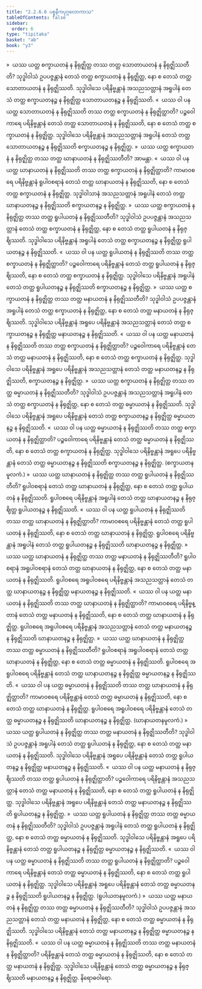 ```yaml
---
title: "2.2.6.6 ပစ္စနီကပုဂ္ဂလောကာသ"
tableOfContents: false
sidebar:
  order: 6
type: "tipitaka"
basket: "ab"
book: "y3"
---
```



<DynamicBreadcrumb />

<Division number="195" book="y3" e="ch" v="33" p="166">

<Paragraph number="1554" book="y3">
»  ယဿ ယတ္ထ စက္ခာယတနံ န နိရုဇ္ဈိတ္ထ တဿ တတ္ထ သောတာယတနံ န နိရုဇ္ဈိဿတီတိ?
</Paragraph>

<Paragraph number="1555" book="y3">
သုဒ္ဓါဝါသံ ဥပပဇ္ဇန္တာနံ တေသံ တတ္ထ စက္ခာယတနံ န နိရုဇ္ဈိတ္ထ, နော စ တေသံ တတ္ထ သောတာယတနံ န နိရုဇ္ဈိဿတိ. သုဒ္ဓါဝါသေ ပရိနိဗ္ဗန္တာနံ အသညသတ္တာနံ အရူပါနံ တေသံ တတ္ထ စက္ခာယတနဉ္စ န နိရုဇ္ဈိတ္ထ သောတာယတနဉ္စ န နိရုဇ္ဈိဿတိ.
</Paragraph>

<Paragraph number="1556" book="y3">
«  ယဿ ဝါ ပန ယတ္ထ သောတာယတနံ န နိရုဇ္ဈိဿတိ တဿ တတ္ထ စက္ခာယတနံ န နိရုဇ္ဈိတ္ထာတိ?
</Paragraph>

<Paragraph number="1557" book="y3">
ပဉ္စဝေါကာရေ ပရိနိဗ္ဗန္တာနံ တေသံ တတ္ထ သောတာယတနံ န နိရုဇ္ဈိဿတိ, နော စ တေသံ တတ္ထ စက္ခာယတနံ န နိရုဇ္ဈိတ္ထ. သုဒ္ဓါဝါသေ ပရိနိဗ္ဗန္တာနံ အသညသတ္တာနံ အရူပါနံ တေသံ တတ္ထ သောတာယတနဉ္စ န နိရုဇ္ဈိဿတိ စက္ခာယတနဉ္စ န နိရုဇ္ဈိတ္ထ.
</Paragraph>

<Paragraph number="1558" book="y3">
»  ယဿ ယတ္ထ စက္ခာယတနံ န နိရုဇ္ဈိတ္ထ တဿ တတ္ထ ဃာနာယတနံ န နိရုဇ္ဈိဿတီတိ? အာမန္တာ.
</Paragraph>

<Paragraph number="1559" book="y3">
«  ယဿ ဝါ ပန ယတ္ထ ဃာနာယတနံ န နိရုဇ္ဈိဿတိ တဿ တတ္ထ စက္ခာယတနံ န နိရုဇ္ဈိတ္ထာတိ?
</Paragraph>

<Paragraph number="1560" book="y3">
ကာမာဝစရေ ပရိနိဗ္ဗန္တာနံ ရူပါဝစရာနံ တေသံ တတ္ထ ဃာနာယတနံ န နိရုဇ္ဈိဿတိ, နော စ တေသံ တတ္ထ စက္ခာယတနံ န နိရုဇ္ဈိတ္ထ. သုဒ္ဓါဝါသာနံ အသညသတ္တာနံ အရူပါနံ တေသံ တတ္ထ ဃာနာယတနဉ္စ န နိရုဇ္ဈိဿတိ စက္ခာယတနဉ္စ န နိရုဇ္ဈိတ္ထ.
</Paragraph>

<Paragraph number="1561" book="y3">
»  ယဿ ယတ္ထ စက္ခာယတနံ န နိရုဇ္ဈိတ္ထ တဿ တတ္ထ ရူပါယတနံ န နိရုဇ္ဈိဿတီတိ?
</Paragraph>

<Paragraph number="1562" book="y3">
သုဒ္ဓါဝါသံ ဥပပဇ္ဇန္တာနံ အသညသတ္တာနံ တေသံ တတ္ထ စက္ခာယတနံ န နိရုဇ္ဈိတ္ထ, နော စ တေသံ တတ္ထ ရူပါယတနံ န နိရုဇ္ဈိဿတိ. သုဒ္ဓါဝါသေ ပရိနိဗ္ဗန္တာနံ အရူပါနံ တေသံ တတ္ထ စက္ခာယတနဉ္စ န နိရုဇ္ဈိတ္ထ ရူပါယတနဉ္စ န နိရုဇ္ဈိဿတိ.
</Paragraph>

<Paragraph number="1563" book="y3">
«  ယဿ ဝါ ပန ယတ္ထ ရူပါယတနံ န နိရုဇ္ဈိဿတိ တဿ တတ္ထ စက္ခာယတနံ န နိရုဇ္ဈိတ္ထာတိ?
</Paragraph>

<Paragraph number="1564" book="y3">
ပဉ္စဝေါကာရေ ပရိနိဗ္ဗန္တာနံ တေသံ တတ္ထ ရူပါယတနံ န နိရုဇ္ဈိဿတိ, နော စ တေသံ တတ္ထ စက္ခာယတနံ န နိရုဇ္ဈိတ္ထ. သုဒ္ဓါဝါသေ ပရိနိဗ္ဗန္တာနံ အရူပါနံ တေသံ တတ္ထ ရူပါယတနဉ္စ န နိရုဇ္ဈိဿတိ စက္ခာယတနဉ္စ န နိရုဇ္ဈိတ္ထ.
</Paragraph>

<Paragraph number="1565" book="y3">
»  ယဿ ယတ္ထ စက္ခာယတနံ န နိရုဇ္ဈိတ္ထ တဿ တတ္ထ မနာယတနံ န နိရုဇ္ဈိဿတီတိ?
</Paragraph>

<Paragraph number="1566" book="y3">
သုဒ္ဓါဝါသံ ဥပပဇ္ဇန္တာနံ အရူပါနံ တေသံ တတ္ထ စက္ခာယတနံ န နိရုဇ္ဈိတ္ထ, နော စ တေသံ တတ္ထ မနာယတနံ န နိရုဇ္ဈိဿတိ. သုဒ္ဓါဝါသေ ပရိနိဗ္ဗန္တာနံ အရူပေ ပရိနိဗ္ဗန္တာနံ အသညသတ္တာနံ တေသံ တတ္ထ စက္ခာယတနဉ္စ န နိရုဇ္ဈိတ္ထ မနာယတနဉ္စ န နိရုဇ္ဈိဿတိ.
</Paragraph>

<Paragraph number="1567" book="y3">
«  ယဿ ဝါ ပန ယတ္ထ မနာယတနံ န နိရုဇ္ဈိဿတိ တဿ တတ္ထ စက္ခာယတနံ န နိရုဇ္ဈိတ္ထာတိ?
</Paragraph>

<Paragraph number="1568" book="y3">
ပဉ္စဝေါကာရေ ပရိနိဗ္ဗန္တာနံ တေသံ တတ္ထ မနာယတနံ န နိရုဇ္ဈိဿတိ, နော စ တေသံ တတ္ထ စက္ခာယတနံ န နိရုဇ္ဈိတ္ထ. သုဒ္ဓါဝါသေ ပရိနိဗ္ဗန္တာနံ အရူပေ ပရိနိဗ္ဗန္တာနံ အသညသတ္တာနံ တေသံ တတ္ထ မနာယတနဉ္စ န နိရုဇ္ဈိဿတိ, စက္ခာယတနဉ္စ န နိရုဇ္ဈိတ္ထ.
</Paragraph>

<Paragraph number="1569" book="y3">
»  ယဿ ယတ္ထ စက္ခာယတနံ န နိရုဇ္ဈိတ္ထ တဿ တတ္ထ ဓမ္မာယတနံ န နိရုဇ္ဈိဿတီတိ?
</Paragraph>

<Paragraph number="1570" book="y3">
သုဒ္ဓါဝါသံ ဥပပဇ္ဇန္တာနံ အသညသတ္တာနံ အရူပါနံ တေသံ တတ္ထ စက္ခာယတနံ န နိရုဇ္ဈိတ္ထ, နော စ တေသံ တတ္ထ ဓမ္မာယတနံ န နိရုဇ္ဈိဿတိ. သုဒ္ဓါဝါသေ ပရိနိဗ္ဗန္တာနံ အရူပေ ပရိနိဗ္ဗန္တာနံ တေသံ တတ္ထ စက္ခာယတနဉ္စ န နိရုဇ္ဈိတ္ထ ဓမ္မာယတနဉ္စ န နိရုဇ္ဈိဿတိ.
</Paragraph>

<Paragraph number="1571" book="y3">
«  ယဿ ဝါ ပန ယတ္ထ ဓမ္မာယတနံ န နိရုဇ္ဈိဿတိ တဿ တတ္ထ စက္ခာယတနံ န နိရုဇ္ဈိတ္ထာတိ?
</Paragraph>

<Paragraph number="1572" book="y3">
ပဉ္စဝေါကာရေ ပရိနိဗ္ဗန္တာနံ တေသံ တတ္ထ ဓမ္မာယတနံ န နိရုဇ္ဈိဿတိ, နော စ တေသံ တတ္ထ စက္ခာယတနံ န နိရုဇ္ဈိတ္ထ. သုဒ္ဓါဝါသေ ပရိနိဗ္ဗန္တာနံ အရူပေ ပရိနိဗ္ဗန္တာနံ တေသံ တတ္ထ ဓမ္မာယတနဉ္စ န နိရုဇ္ဈိဿတိ စက္ခာယတနဉ္စ န နိရုဇ္ဈိတ္ထ. (စက္ခာယတနမူလကံ.)
</Paragraph>

</Division>
<Division number="196" book="y3" e="ch" v="33" p="167">

<Paragraph number="1573" book="y3">
»  ယဿ ယတ္ထ ဃာနာယတနံ န နိရုဇ္ဈိတ္ထ တဿ တတ္ထ ရူပါယတနံ န နိရုဇ္ဈိဿတီတိ?
</Paragraph>

<Paragraph number="1574" book="y3">
ရူပါဝစရာနံ တေသံ တတ္ထ ဃာနာယတနံ န နိရုဇ္ဈိတ္ထ, နော စ တေသံ တတ္ထ ရူပါယတနံ န နိရုဇ္ဈိဿတိ. ရူပါဝစရေ ပရိနိဗ္ဗန္တာနံ အရူပါနံ တေသံ တတ္ထ ဃာနာယတနဉ္စ န နိရုဇ္ဈိတ္ထ ရူပါယတနဉ္စ န နိရုဇ္ဈိဿတိ.
</Paragraph>

<Paragraph number="1575" book="y3">
«  ယဿ ဝါ ပန ယတ္ထ ရူပါယတနံ န နိရုဇ္ဈိဿတိ တဿ တတ္ထ ဃာနာယတနံ န နိရုဇ္ဈိတ္ထာတိ?
</Paragraph>

<Paragraph number="1576" book="y3">
ကာမာဝစရေ ပရိနိဗ္ဗန္တာနံ တေသံ တတ္ထ ရူပါယတနံ န နိရုဇ္ဈိဿတိ, နော စ တေသံ တတ္ထ ဃာနာယတနံ န နိရုဇ္ဈိတ္ထ. ရူပါဝစရေ ပရိနိဗ္ဗန္တာနံ အရူပါနံ တေသံ တတ္ထ ရူပါယတနဉ္စ န နိရုဇ္ဈိဿတိ ဃာနာယတနဉ္စ န နိရုဇ္ဈိတ္ထ.
</Paragraph>

<Paragraph number="1577" book="y3">
»  ယဿ ယတ္ထ ဃာနာယတနံ န နိရုဇ္ဈိတ္ထ တဿ တတ္ထ မနာယတနံ န နိရုဇ္ဈိဿတီတိ?
</Paragraph>

<Paragraph number="1578" book="y3">
ရူပါဝစရာနံ အရူပါဝစရာနံ တေသံ တတ္ထ ဃာနာယတနံ န နိရုဇ္ဈိတ္ထ, နော စ တေသံ တတ္ထ မနာယတနံ န နိရုဇ္ဈိဿတိ. ရူပါဝစရေ အရူပါဝစရေ ပရိနိဗ္ဗန္တာနံ အသညသတ္တာနံ တေသံ တတ္ထ ဃာနာယတနဉ္စ န နိရုဇ္ဈိတ္ထ မနာယတနဉ္စ န နိရုဇ္ဈိဿတိ.
</Paragraph>

<Paragraph number="1579" book="y3">
«  ယဿ ဝါ ပန ယတ္ထ မနာယတနံ န နိရုဇ္ဈိဿတိ တဿ တတ္ထ ဃာနာယတနံ န နိရုဇ္ဈိတ္ထာတိ?
</Paragraph>

<Paragraph number="1580" book="y3">
ကာမာဝစရေ ပရိနိဗ္ဗန္တာနံ တေသံ တတ္ထ မနာယတနံ န နိရုဇ္ဈိဿတိ, နော စ တေသံ တတ္ထ ဃာနာယတနံ န နိရုဇ္ဈိတ္ထ. ရူပါဝစရေ အရူပါဝစရေ ပရိနိဗ္ဗန္တာနံ အသညသတ္တာနံ တေသံ တတ္ထ မနာယတနဉ္စ န နိရုဇ္ဈိဿတိ ဃာနာယတနဉ္စ န နိရုဇ္ဈိတ္ထ.
</Paragraph>

<Paragraph number="1581" book="y3">
»  ယဿ ယတ္ထ ဃာနာယတနံ န နိရုဇ္ဈိတ္ထ တဿ တတ္ထ ဓမ္မာယတနံ န နိရုဇ္ဈိဿတီတိ?
</Paragraph>

<Paragraph number="1582" book="y3">
ရူပါဝစရာနံ အရူပါဝစရာနံ တေသံ တတ္ထ ဃာနာယတနံ န နိရုဇ္ဈိတ္ထ, နော စ တေသံ တတ္ထ ဓမ္မာယတနံ န နိရုဇ္ဈိဿတိ. ရူပါဝစရေ အရူပါဝစရေ ပရိနိဗ္ဗန္တာနံ တေသံ တတ္ထ ဃာနာယတနဉ္စ န နိရုဇ္ဈိတ္ထ ဓမ္မာယတနဉ္စ န နိရုဇ္ဈိဿတိ.
</Paragraph>

<Paragraph number="1583" book="y3">
«  ယဿ ဝါ ပန ယတ္ထ ဓမ္မာယတနံ န နိရုဇ္ဈိဿတိ တဿ တတ္ထ ဃာနာယတနံ န နိရုဇ္ဈိတ္ထာတိ?
</Paragraph>

<Paragraph number="1584" book="y3">
ကာမာဝစရေ ပရိနိဗ္ဗန္တာနံ တေသံ တတ္ထ ဓမ္မာယတနံ န နိရုဇ္ဈိဿတိ, နော စ တေသံ တတ္ထ ဃာနာယတနံ န နိရုဇ္ဈိတ္ထ. ရူပါဝစရေ အရူပါဝစရေ ပရိနိဗ္ဗန္တာနံ တေသံ တတ္ထ ဓမ္မာယတနဉ္စ န နိရုဇ္ဈိဿတိ ဃာနာယတနဉ္စ န နိရုဇ္ဈိတ္ထ. (ဃာနာယတနမူလကံ.)
</Paragraph>

</Division>
<Division number="197" book="y3" e="ch" v="33" p="168">

<Paragraph number="1585" book="y3">
»  ယဿ ယတ္ထ ရူပါယတနံ န နိရုဇ္ဈိတ္ထ တဿ တတ္ထ မနာယတနံ န နိရုဇ္ဈိဿတီတိ?
</Paragraph>

<Paragraph number="1586" book="y3">
သုဒ္ဓါဝါသံ ဥပပဇ္ဇန္တာနံ အရူပါနံ တေသံ တတ္ထ ရူပါယတနံ န နိရုဇ္ဈိတ္ထ, နော စ တေသံ တတ္ထ မနာယတနံ န နိရုဇ္ဈိဿတိ. သုဒ္ဓါဝါသေ ပရိနိဗ္ဗန္တာနံ အရူပေ ပရိနိဗ္ဗန္တာနံ တေသံ တတ္ထ ရူပါယတနဉ္စ န နိရုဇ္ဈိတ္ထ မနာယတနဉ္စ န နိရုဇ္ဈိဿတိ.
</Paragraph>

<Paragraph number="1587" book="y3">
«  ယဿ ဝါ ပန ယတ္ထ မနာယတနံ န နိရုဇ္ဈိဿတိ တဿ တတ္ထ ရူပါယတနံ န နိရုဇ္ဈိတ္ထာတိ?
</Paragraph>

<Paragraph number="1588" book="y3">
ပဉ္စဝေါကာရေ ပရိနိဗ္ဗန္တာနံ အသညသတ္တာနံ တေသံ တတ္ထ မနာယတနံ န နိရုဇ္ဈိဿတိ, နော စ တေသံ တတ္ထ ရူပါယတနံ န နိရုဇ္ဈိတ္ထ. သုဒ္ဓါဝါသေ ပရိနိဗ္ဗန္တာနံ အရူပေ ပရိနိဗ္ဗန္တာနံ တေသံ တတ္ထ မနာယတနဉ္စ န နိရုဇ္ဈိဿတိ ရူပါယတနဉ္စ န နိရုဇ္ဈိတ္ထ.
</Paragraph>

<Paragraph number="1589" book="y3">
»  ယဿ ယတ္ထ ရူပါယတနံ န နိရုဇ္ဈိတ္ထ တဿ တတ္ထ ဓမ္မာယတနံ န နိရုဇ္ဈိဿတီတိ?
</Paragraph>

<Paragraph number="1590" book="y3">
သုဒ္ဓါဝါသံ ဥပပဇ္ဇန္တာနံ အရူပါနံ တေသံ တတ္ထ ရူပါယတနံ န နိရုဇ္ဈိတ္ထ, နော စ တေသံ တတ္ထ ဓမ္မာယတနံ န နိရုဇ္ဈိဿတိ. သုဒ္ဓါဝါသေ ပရိနိဗ္ဗန္တာနံ အရူပေ ပရိနိဗ္ဗန္တာနံ တေသံ တတ္ထ ရူပါယတနဉ္စ န နိရုဇ္ဈိတ္ထ ဓမ္မာယတနဉ္စ န နိရုဇ္ဈိဿတိ.
</Paragraph>

<Paragraph number="1591" book="y3">
«  ယဿ ဝါ ပန ယတ္ထ ဓမ္မာယတနံ န နိရုဇ္ဈိဿတိ တဿ တတ္ထ ရူပါယတနံ န နိရုဇ္ဈိတ္ထာတိ?
</Paragraph>

<Paragraph number="1592" book="y3">
ပဉ္စဝေါကာရေ ပရိနိဗ္ဗန္တာနံ တေသံ တတ္ထ ဓမ္မာယတနံ န နိရုဇ္ဈိဿတိ, နော စ တေသံ တတ္ထ ရူပါယတနံ န နိရုဇ္ဈိတ္ထ. သုဒ္ဓါဝါသေ ပရိနိဗ္ဗန္တာနံ အရူပေ ပရိနိဗ္ဗန္တာနံ တေသံ တတ္ထ ဓမ္မာယတနဉ္စ န နိရုဇ္ဈိဿတိ ရူပါယတနဉ္စ န နိရုဇ္ဈိတ္ထ. (ရူပါယတနမူလကံ.)
</Paragraph>

</Division>
<Division number="198" book="y3" e="ch" v="33" p="169">

<Paragraph number="1593" book="y3">
»  ယဿ ယတ္ထ မနာယတနံ န နိရုဇ္ဈိတ္ထ တဿ တတ္ထ ဓမ္မာယတနံ န နိရုဇ္ဈိဿတီတိ?
</Paragraph>

<Paragraph number="1594" book="y3">
သုဒ္ဓါဝါသံ ဥပပဇ္ဇန္တာနံ အသညသတ္တာနံ တေသံ တတ္ထ မနာယတနံ န နိရုဇ္ဈိတ္ထ, နော စ တေသံ တတ္ထ ဓမ္မာယတနံ န နိရုဇ္ဈိဿတိ. သုဒ္ဓါဝါသေ ပရိနိဗ္ဗန္တာနံ တေသံ တတ္ထ မနာယတနဉ္စ န နိရုဇ္ဈိတ္ထ ဓမ္မာယတနဉ္စ န နိရုဇ္ဈိဿတိ.
</Paragraph>

<Paragraph number="1595" book="y3">
«  ယဿ ဝါ ပန ယတ္ထ ဓမ္မာယတနံ န နိရုဇ္ဈိဿတိ တဿ တတ္ထ မနာယတနံ န နိရုဇ္ဈိတ္ထာတိ?
</Paragraph>

<Paragraph number="1596" book="y3">
ပရိနိဗ္ဗန္တာနံ တေသံ တတ္ထ ဓမ္မာယတနံ န နိရုဇ္ဈိဿတိ, နော စ တေသံ တတ္ထ မနာယတနံ န နိရုဇ္ဈိတ္ထ. သုဒ္ဓါဝါသေ ပရိနိဗ္ဗန္တာနံ တေသံ တတ္ထ ဓမ္မာယတနဉ္စ န နိရုဇ္ဈိဿတိ မနာယတနဉ္စ န နိရုဇ္ဈိတ္ထ.

</Paragraph>
</Division>

<Paragraph number="1597" type="center" book="y3">
နိရောဓဝါရော.
</Paragraph>